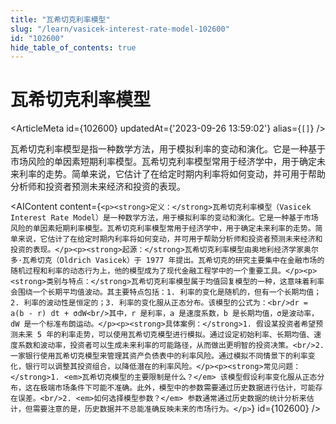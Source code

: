 ```yaml
---
title: "瓦希切克利率模型"
slug: "/learn/vasicek-interest-rate-model-102600"
id: "102600"
hide_table_of_contents: true
---
```



# 瓦希切克利率模型

<ArticleMeta id={102600} updatedAt={'2023-09-26 13:59:02'} alias={`[]`} />
<div className='border-solid border-b border-t-0 my-4 border-[var(--ifm-color-gray-300)]' />

瓦希切克利率模型是指一种数学方法，用于模拟利率的变动和演化。它是一种基于市场风险的单因素短期利率模型。瓦希切克利率模型常用于经济学中，用于确定未来利率的走势。简单来说，它估计了在给定时期内利率将如何变动，并可用于帮助分析师和投资者预测未来经济和投资的表现。

<AIContent content={`<p><strong>定义：</strong>瓦希切克利率模型（Vasicek Interest Rate Model）是一种数学方法，用于模拟利率的变动和演化。它是一种基于市场风险的单因素短期利率模型。瓦希切克利率模型常用于经济学中，用于确定未来利率的走势。简单来说，它估计了在给定时期内利率将如何变动，并可用于帮助分析师和投资者预测未来经济和投资的表现。</p><p><strong>起源：</strong>瓦希切克利率模型由奥地利经济学家奥尔多·瓦希切克（Oldrich Vasicek）于 1977 年提出。瓦希切克的研究主要集中在金融市场的随机过程和利率的动态行为上，他的模型成为了现代金融工程学中的一个重要工具。</p><p><strong>类别与特点：</strong>瓦希切克利率模型属于均值回复模型的一种，这意味着利率会围绕一个长期平均值波动。其主要特点包括：1. 利率的变化是随机的，但有一个长期均值；2. 利率的波动性是恒定的；3. 利率的变化服从正态分布。该模型的公式为：<br/>dr = a(b - r) dt + σdW<br/>其中，r 是利率，a 是速度系数，b 是长期均值，σ是波动率，dW 是一个标准布朗运动。</p><p><strong>具体案例：</strong>1. 假设某投资者希望预测未来 5 年的利率走势，可以使用瓦希切克模型进行模拟。通过设定初始利率、长期均值、速度系数和波动率，投资者可以生成未来利率的可能路径，从而做出更明智的投资决策。<br/>2. 一家银行使用瓦希切克模型来管理其资产负债表中的利率风险。通过模拟不同情景下的利率变化，银行可以调整其投资组合，以降低潜在的利率风险。</p><p><strong>常见问题：</strong>1. <em>瓦希切克模型的主要限制是什么？</em> 该模型假设利率变化服从正态分布，这在极端市场条件下可能不准确。此外，模型中的参数需要通过历史数据进行估计，可能存在误差。<br/>2. <em>如何选择模型参数？</em> 参数通常通过历史数据的统计分析来估计，但需要注意的是，历史数据并不总能准确反映未来的市场行为。</p>`} id={102600} />
